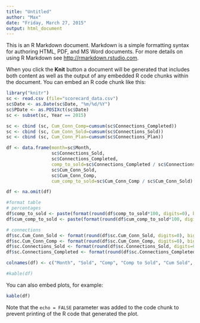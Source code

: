 ```yaml
---
title: "Untitled"
author: "Max"
date: "Friday, March 27, 2015"
output: html_document
---
```


This is an R Markdown document. Markdown is a simple formatting syntax for authoring HTML, PDF, and MS Word documents. For more details on using R Markdown see <http://rmarkdown.rstudio.com>.

When you click the **Knit** button a document will be generated that includes both content as well as the output of any embedded R code chunks within the document. You can embed an R code chunk like this:

```r
library("knitr")
sc <- read.csv (file="scorecard_data.csv")
sc$Date <- as.Date(sc$Date, "%m/%d/%Y")
sc$PDate <- as.POSIXct(sc$Date)
sc <- subset(sc, Year == 2015)

sc <- cbind (sc, Cum_Conn_Comp=cumsum(sc$Connections_Completed))
sc <- cbind (sc, Cum_Conn_Sold=cumsum(sc$Connections_Sold))
sc <- cbind (sc, Cum_Conn_Plan=cumsum(sc$Connections_Plan))

df <- data.frame(month=sc$Month, 
                 sc$Connections_Sold,
                 sc$Connections_Completed,
                 comp_to_sold=sc$Connections_Completed / sc$Connections_Sold,
                 sc$Cum_Conn_Sold, 
                 sc$Cum_Conn_Comp, 
                 cum_comp_to_sold=sc$Cum_Conn_Comp / sc$Cum_Conn_Sold)

df <- na.omit(df)

#format table
# percentages
df$comp_to_sold <- paste(format(round(df$comp_to_sold*100, digits=0), big.mark=","), "%")
df$cum_comp_to_sold <- paste(format(round(df$cum_comp_to_sold*100, digits=0), big.mark=","), "%")

# connections
df$sc.Cum_Conn_Sold <- format(round(df$sc.Cum_Conn_Sold, digits=0), big.mark=",")
df$sc.Cum_Conn_Comp <- format(round(df$sc.Cum_Conn_Comp, digits=0), big.mark=",")
df$sc.Connections_Sold <- format(round(df$sc.Connections_Sold, digits=0), big.mark=",")
df$sc.Connections_Completed <- format(round(df$sc.Connections_Completed, digits=0), big.mark=",")

colnames(df) <- c("Month", "Sold", "Comp", "Comp to Sold", "Cum Sold", "Cum Comp", "Cum Comp to Sold")

#kable(df)
```

You can also embed plots, for example:

```r

kable(df)
```

Note that the `echo = FALSE` parameter was added to the code chunk to prevent printing of the R code that generated the plot.
